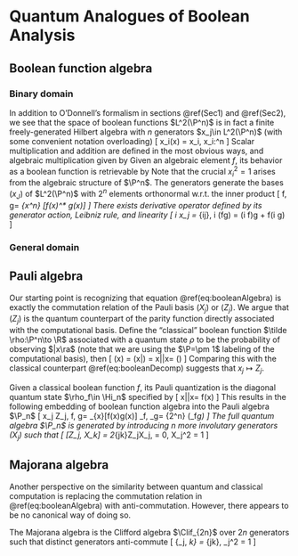 # Quantum Analogues of Boolean Analysis 
## Boolean function algebra 
### Binary domain {-}
In addition to O'Donnell's formalism in sections \@ref(Sec1) and \@ref(Sec2), 
we see that the space of boolean functions $L^2(\P^n)$ 
is in fact a finite freely-generated Hilbert algebra with $n$ generators $x_j\in L^2(\P^n)$ 
(with some convenient notation overloading) 
\[ 
    x_i(x) = x_i, \quad x_i:\P^n\to \C
\] 
Scalar multiplication and addition are defined in the most obvious ways, 
and algebraic multiplication given by 
\begin{equation}
    [x_i, x_j] = 0, \quad x_i^2 = 1
    (\#eq:booleanAlgebra)
\end{equation}
Given an algebraic element $f$, its behavior as a boolean function is retrievable by 
\begin{equation}
    f(x) = 2^n\la f, I_x\ra = \sum_y f(y) \prod \df{1+x_jy_j}{2}
    (\#eq:booleanDecomp)
\end{equation}
Note that the crucial $x_i^2=1$ arises from the algebraic structure of $\P^n$. 
The generators generate the bases $(x_J)$ of $L^2(\P^n)$ 
with $2^n$ elements orthonormal w.r.t. the inner product 
\[ 
    \la f, g\ra = \Exp_{\mbf x\sim \P^n} [f(\mbf x)^* g(\mbf x)]
\] 
There exists derivative operator defined by its generator action, 
Leibniz rule, and linearity 
\[ 
    \pd i x_j = \delta_{ij}, \quad \pd i (fg) = (\pd i f)g + f(\pd i g)
\] 

### General domain {-}


## Pauli algebra 
Our starting point is recognizing that equation \@ref(eq:booleanAlgebra) is 
exactly the commutation relation of the Pauli basis $(X_j)$ or $(Z_j)$. 
We argue that $(Z_j)$ is the quantum counterpart of the parity function 
directly associated with the computational basis. 
Define the "classical" boolean function $\tilde \rho:\P^n\to \R$ 
associated with a quantum state $\rho$ to be the probability of observing $|x\ra$ 
(note that we are using the $\P=\pm 1$ labeling of the computational basis), then 
\[ 
    \tilde \rho(x) = \Pr(x|\rho) = \la x|\rho|x\ra = \tr\left(\rho \prod \df{1+x_j Z_j}{2}\right)
\] 
Comparing this with the classical counterpart \@ref(eq:booleanDecomp) suggests that 
$x_j\mapsto Z_j$. 

:::{.definition name="Pauli quantization of boolean function"}
Given a classical boolean function $f$, its Pauli quantization is the 
diagonal quantum state $\rho_f\in \Hi_n$ specified by 
\[ 
    \la x|\rho|x\ra = f(x)
\] 
This results in the following embedding of boolean function algebra into 
the Pauli algebra $\P_n$ 
\[ 
    x_j \mapsto Z_j, \quad \la f, g\ra = \Exp_{\mbf x}[f(\mbf x)g(\mbf x)] \mapsto 
    \la \rho_f, \rho_g\ra = \df 1 {2^n} \tr(\rho_f\rho_g)
\] 
The full quantum algebra $\P_n$ is generated by introducing $n$ more 
involutary generators $(X_j)$ such that 
\[ 
    [Z_j, X_k] = 2\delta_{jk}Z_jX_j, \quad [X_j, X_k] = 0, \quad X_j^2 = 1
\] 
:::

## Majorana algebra 
Another perspective on the similarity between quantum and classical computation is 
replacing the commutation relation in \@ref(eq:booleanAlgebra) with anti-commutation. 
However, there appears to be no canonical way of doing so. 

:::{.definition name="Majorana algebra"}
The Majorana algebra is the Clifford algebra $\Clif_{2n}$ over $2n$ generators such that 
distinct generators anti-commute 
\[
    \{\gamma_j, \gamma_k\} = \delta_{jk}, \quad \gamma_j^2 = 1
\] 
:::